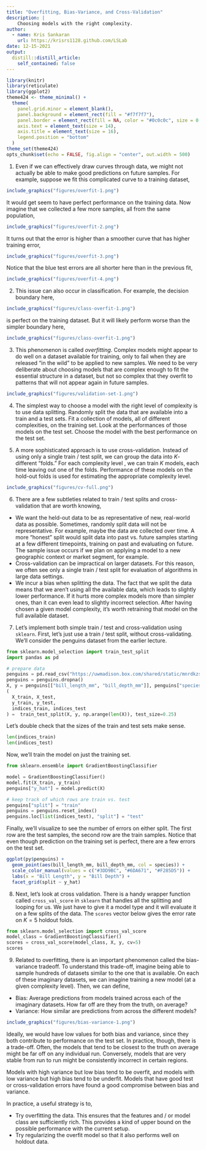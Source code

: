 ```yaml
---
title: "Overfitting, Bias-Variance, and Cross-Validation"
description: |
    Choosing models with the right complexity.
author:
  - name: Kris Sankaran
    url: https://krisrs1128.github.com/LSLab
date: 12-15-2021
output:
  distill::distill_article:
    self_contained: false
---
```



```r
library(knitr)
library(reticulate)
library(ggplot2)
theme424 <- theme_minimal() + 
  theme(
    panel.grid.minor = element_blank(),
    panel.background = element_rect(fill = "#f7f7f7"),
    panel.border = element_rect(fill = NA, color = "#0c0c0c", size = 0.6),
    axis.text = element_text(size = 14),
    axis.title = element_text(size = 16),
    legend.position = "bottom"
  )
theme_set(theme424)
opts_chunk$set(echo = FALSE, fig.align = "center", out.width = 500)
```

1. Even if we can effectively draw curves through data, we might not actually be
able to make good predictions on future samples. For example, suppose we fit
this complicated curve to a training dataset,

```r
include_graphics("figures/overfit-1.png")
```

It would get seem to have perfect performance on the training data. Now imagine
that we collected a few more samples, all from the same population,

```r
include_graphics("figures/overfit-2.png")
```

It turns out that the error is higher than a smoother curve that has higher
training error,

```r
include_graphics("figures/overfit-3.png")
```

Notice that the blue test errors are all shorter here than in the previous fit,

```r
include_graphics("figures/overfit-4.png")
```

2. This issue can also occur in classification. For example, the decision
boundary here,

```r
include_graphics("figures/class-overfit-1.png")
```

is perfect on the training dataset. But it will likely perform worse than the
simpler boundary here,

```r
include_graphics("figures/class-overfit-1.png")
```

3. This phenomenon is called _overfitting_. Complex models might appear to do
well on a dataset available for training, only to fail when they are released
"in the wild" to be applied to new samples. We need to be very deliberate about
choosing models that are complex enough to fit the essential structure in a
dataset, but not so complex that they overfit to patterns that will not appear
again in future samples.

```r
include_graphics("figures/validation-set-1.png")
```

4. The simplest way to choose a model with the right level of complexity is to
use data splitting. Randomly split the data that are available into a train and
a test sets. Fit a collection of models, all of different complexities, on the
training set. Look at the performances of those models on the test set. Choose
the model with the best performance on the test set.

5. A more sophisticated approach is to use cross-validation. Instead of using
only a single train / test split, we can group the data into $K$-different
"folds." For each complexity level , we can train $K$ models, each time leaving
out one of the folds. Performance of these models on the hold-out folds is used
for estimating the appropriate complexity level.

```r
include_graphics("figures/cv-full.png")
```

6. There are a few subtleties related to train / test splits and
cross-validation that are worth knowing,

  * We want the held-out data to be as representative of new, real-world data as
  possible. Sometimes, randomly split data will not be representative. For
  example, maybe the data are collected over time. A more "honest" split would
  split data into past vs. future samples starting at a few different
  timepoints, training on past and evaluating on future. The sample issue occurs
  if we plan on applying a model to a new geographic context or market segment,
  for example.
  * Cross-validation can be impractical on larger datasets. For this reason, we
  often see only a single train / test split for evaluation of algorithms in
  large data settings.
  * We incur a bias when splitting the data. The fact that we split the data
  means that we aren't using all the available data, which leads to slightly
  lower performance. If it hurts more complex models more than simpler ones,
  than it can even lead to slightly incorrect selection. After having chosen a
  given model complexity, it's worth retraining that model on the full available
  dataset.

7. Let's implement both simple train / test and cross-validation using
`sklearn`. First, let's just use a train / test split, without cross-validating.
We'll consider the penguins dataset from the earlier lecture.

```python
from sklearn.model_selection import train_test_split
import pandas as pd

# prepare data
penguins = pd.read_csv("https://uwmadison.box.com/shared/static/mnrdkzsb5tbhz2kpqahq1r2u3cpy1gg0.csv")
penguins = penguins.dropna()
X, y = penguins[["bill_length_mm", "bill_depth_mm"]], penguins["species"]
(
  X_train, X_test, 
  y_train, y_test, 
  indices_train, indices_test 
) =  train_test_split(X, y, np.arange(len(X)), test_size=0.25)
```

Let's double check that the sizes of the train and test sets make sense.

```python
len(indices_train)
len(indices_test)
```

Now, we'll train the model on just the training set. 

```python
from sklearn.ensemble import GradientBoostingClassifier

model = GradientBoostingClassifier()
model.fit(X_train, y_train)
penguins["y_hat"] = model.predict(X)

# keep track of which rows are train vs. test
penguins["split"] = "train"
penguins = penguins.reset_index()
penguins.loc[list(indices_test), "split"] = "test"
```

Finally, we'll visualize to see the number of errors on either split. The first
row are the test samples, the second row are the train samples. Notice that even
though prediction on the training set is perfect, there are a few errors on the
test set.

```r
ggplot(py$penguins) +
  geom_point(aes(bill_length_mm, bill_depth_mm, col = species)) +
  scale_color_manual(values = c("#3DD9BC", "#6DA671", "#F285D5")) +
  labs(x = "Bill Length", y = "Bill Depth") +
  facet_grid(split ~ y_hat)
```

8. Next, let's look at cross validation. There is a handy wrapper function
called `cross_val_score` in `sklearn` that handles all the splitting and looping
for us. We just have to give it a model type and it will evaluate it on a few
splits of the data. The `scores` vector below gives the error rate on $K = 5$
holdout folds.

```python
from sklearn.model_selection import cross_val_score
model_class = GradientBoostingClassifier()
scores = cross_val_score(model_class, X, y, cv=5)
scores
```

9. Related to overfitting, there is an important phenomenon called the
bias-variance tradeoff. To understand this trade-off, imagine being able to
sample hundreds of datasets similar to the one that is available. On each of
these imaginary datasets, we can imagine training a new model (at a given
complexity level). Then, we can define,

  * Bias: Average predictions from models trained across each of the imaginary
  datasets. How far off are they from the truth, on average?
  * Variance: How similar are predictions from across the different models?

```r
include_graphics("figures/bias-variance-1.png")
```

Ideally, we would have low values for both bias and variance, since they both
contribute to performance on the test set. In practice, though, there is a
trade-off. Often, the models that tend to be closest to the truth on average
might be far off on any individual run. Conversely, models that are very stable
from run to run might be consistently incorrect in certain regions.

Models with high variance but low bias tend to be overfit, and models with low
variance but high bias tend to be underfit. Models that have good test or
cross-validation errors have found a good compromise between bias and variance.

In practice, a useful strategy is to,

* Try overfitting the data. This ensures that the features and / or model class are sufficiently rich. This provides a kind of upper bound on the possible performance with the current setup.
* Try regularizing the overfit model so that it also performs well on holdout
data.